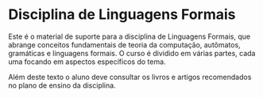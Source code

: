 # Disciplina de Linguagens Formais

Este é o material de suporte para a disciplina de Linguagens Formais, que abrange conceitos fundamentais de teoria da computação, autômatos, gramáticas e linguagens formais. O curso é dividido em várias partes, cada uma focando em aspectos específicos do tema.

Além deste texto o aluno deve consultar os livros e artigos recomendados no plano de ensino da disciplina.

